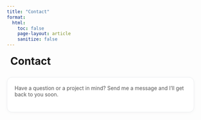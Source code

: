 ```yaml
---
title: "Contact"
format:
  html:
    toc: false
    page-layout: article
    sanitize: false
---
```


<!-- Bootstrap Icons (如全站已引入可删除这一行) -->
<link rel="stylesheet" href="https://cdn.jsdelivr.net/npm/bootstrap-icons@1.11.3/font/bootstrap-icons.min.css">

<style>
  .contact-hero {
    display:flex; align-items:center; gap:.6rem; margin:1.2rem 0 1.6rem;
  }
  .contact-hero .bi { font-size:1.6rem; }
  .contact-card {
    max-width: 720px; margin: 0 auto; padding: 1.25rem 1.25rem 1.6rem;
    border: 1px solid #e9ecef; border-radius: 14px; box-shadow: 0 2px 10px rgba(0,0,0,.03);
    background: #fff;
  }
  .form-row { display:grid; grid-template-columns: 1fr 1fr; gap: 1rem; }
  .form-row + .form-row, .form-row + .form-group { margin-top: 1rem; }
  .form-group { display:flex; flex-direction:column; }
  label { font-weight: 600; margin-bottom:.35rem; }
  input, textarea, select {
    padding:.65rem .75rem; border:1px solid #ced4da; border-radius:10px; font-size:1rem;
  }
  textarea { min-height: 160px; resize: vertical; }
  .hint { color:#6c757d; font-size:.9rem; margin-top:.25rem; }
  .actions { display:flex; gap:.75rem; align-items:center; margin-top:1.2rem; }
  .btn-primary {
    display:inline-flex; align-items:center; gap:.5rem; padding:.6rem 1rem; border-radius:999px;
    border: none; background:#0d6efd; color:#fff; font-weight:600; cursor:pointer;
  }
  .btn-primary:hover { background:#0b5ed7; }
  .btn-ghost { background:transparent; border:1px solid #ced4da; border-radius:999px; padding:.55rem .9rem; cursor:pointer; }
  .status { margin-top: .8rem; font-weight:600; }
  .status.ok { color:#198754; }     /* success */
  .status.err { color:#dc3545; }    /* error */
  .visually-hidden { position:absolute; left:-10000px; top:auto; width:1px; height:1px; overflow:hidden; }
  @media (max-width: 640px) { .form-row { grid-template-columns: 1fr; } }
</style>

<div class="contact-hero">
  <i class="bi bi-card-text" aria-hidden="true"></i>
  <h1 style="margin:0;">Contact</h1>
</div>

<div class="contact-card">
  <p style="margin-top:0; color:#555;">
    Have a question or a project in mind? Send me a message and I'll get back to you soon.
  </p>

  <!-- ✅ 替换成你的 Formspree 端点；示例：https://formspree.io/f/abcdwxyz -->
  <form id="contact-form" action="https://formspree.io/f/xldwjnqg" method="POST" novalidate>
    <!-- 防垃圾字段（蜜罐） -->
    <div class="visually-hidden">
      <label>Do not fill this out if you are human:
        <input type="text" name="_gotcha" tabindex="-1" autocomplete="off">
      </label>
    </div>

    <div class="form-row">
      <div class="form-group">
        <label for="name">Name <span aria-hidden="true">*</span></label>
        <input id="name" name="name" type="text" required placeholder="Your name">
      </div>
      <div class="form-group">
        <label for="email">Email <span aria-hidden="true">*</span></label>
        <input id="email" name="email" type="email" required placeholder="you@example.com">
      </div>
    </div>

    <div class="form-row">
      <div class="form-group">
        <label for="topic">Topic</label>
        <select id="topic" name="topic">
          <option value="General">General</option>
          <option value="Collaboration">Collaboration</option>
          <option value="Project Inquiry">Project Inquiry</option>
          <option value="Speaking/Workshop">Speaking / Workshop</option>
        </select>
      </div>
      <div class="form-group">
        <label for="subject">Subject <span aria-hidden="true">*</span></label>
        <input id="subject" name="subject" type="text" required placeholder="Short summary">
      </div>
    </div>

    <div class="form-group">
      <label for="message">Message <span aria-hidden="true">*</span></label>
      <textarea id="message" name="message" required placeholder="Tell me a bit more..."></textarea>
      <div class="hint">I usually reply within 1&ndash;2 business days.</div>
    </div>

    <div class="form-group" style="margin-top:.6rem;">
      <label style="font-weight:500;">
        <input type="checkbox" name="consent" required>
        I consent to be contacted about my inquiry.
      </label>
    </div>

    <!-- 你的网站页来源（可选） -->
    <input type="hidden" name="source" value="contact.html">

    <div class="actions">
      <button class="btn-primary" type="submit">
        <i class="bi bi-send" aria-hidden="true"></i> Send Message
      </button>
      <!-- 兜底：如果网络出错，或者你暂时没开 Formspree -->
      <a class="btn-ghost" href="mailto:yiweilu36@uci.edu?subject=Website%20Contact">Use Email Instead</a>
    </div>

    <div id="status" class="status" role="status" aria-live="polite"></div>
  </form>
</div>

<script>
  (function(){
    const form = document.getElementById('contact-form');
    const statusEl = document.getElementById('status');
    const submitBtn = form.querySelector('button[type="submit"]');
    const endpoint = form.getAttribute('action');

    function show(msg, ok=true){
      statusEl.textContent = msg;
      statusEl.className = 'status ' + (ok ? 'ok' : 'err');
    }

    form.addEventListener('submit', async function(e){
      e.preventDefault();

      // HTML5 原生校验
      if (!form.checkValidity()){
        form.reportValidity();
        return;
      }

      submitBtn.disabled = true;
      submitBtn.innerHTML = '<i class="bi bi-hourglass-split" aria-hidden="true"></i> Sending...';
      show('');

      try {
        const data = new FormData(form);
        // 若未替换 Formspree 端点，直接 fallback 到 mailto
        if (endpoint.includes('FORM_ENDPOINT')) {
          window.location.href = 'mailto:yiweilu36@uci.edu?subject=' + encodeURIComponent(data.get('subject') || 'Website Contact') +
            '&body=' + encodeURIComponent(
              `Name: ${data.get('name')}\nEmail: ${data.get('email')}\nTopic: ${data.get('topic')}\n\n${data.get('message')}`
            );
          submitBtn.disabled = false;
          submitBtn.innerHTML = '<i class="bi bi-send" aria-hidden="true"></i> Send Message';
          return;
        }

        const res = await fetch(endpoint, {
          method: 'POST',
          body: data,
          headers: { 'Accept': 'application/json' }
        });

        if (res.ok) {
          form.reset();
          show('Thanks! Your message has been sent. ✅', true);
        } else {
          const err = await res.json().catch(()=>({}));
          show(err?.error || 'Something went wrong. Please try again or use email instead.', false);
        }
      } catch (err) {
        show('Network error. Please try again or use email instead.', false);
      } finally {
        submitBtn.disabled = false;
        submitBtn.innerHTML = '<i class="bi bi-send" aria-hidden="true"></i> Send Message';
      }
    });
  })();
</script>

